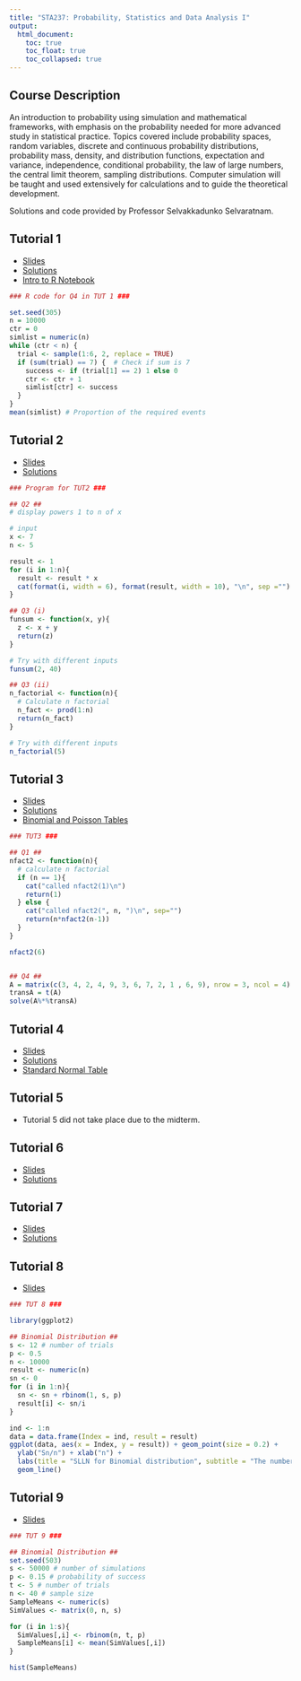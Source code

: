 ```yaml
---
title: "STA237: Probability, Statistics and Data Analysis I"
output: 
  html_document:
    toc: true
    toc_float: true
    toc_collapsed: true
---
```



## Course Description {.unlisted .unnumbered}

An introduction to probability using simulation and mathematical frameworks, with emphasis on the probability needed for more advanced study in statistical practice. Topics covered include probability spaces, random variables, discrete and continuous probability distributions, probability mass, density, and distribution functions, expectation and variance, independence, conditional probability, the law of large numbers, the central limit theorem, sampling distributions. Computer simulation will be taught and used extensively for calculations and to guide the theoretical development.

Solutions and code provided by Professor Selvakkadunko Selvaratnam.

## Tutorial 1
- <a href="sta237/Tutorial1_Slides.pdf">Slides</a>
- <a href="sta237/TUT1_Answers.pdf">Solutions</a>
- <a href="sta237/Intro_to_R.ipynb">Intro to R Notebook</a>

```r
### R code for Q4 in TUT 1 ###

set.seed(305)
n = 10000
ctr = 0
simlist = numeric(n)
while (ctr < n) {
  trial <- sample(1:6, 2, replace = TRUE)
  if (sum(trial) == 7) {  # Check if sum is 7
    success <- if (trial[1] == 2) 1 else 0
    ctr <- ctr + 1
    simlist[ctr] <- success
  }
}
mean(simlist) # Proportion of the required events
```


## Tutorial 2
- <a href="sta237/Tutorial2_Slides.pdf">Slides</a>
- <a href="sta237/TUT2_Answers.pdf">Solutions</a>

```r
### Program for TUT2 ###

## Q2 ##
# display powers 1 to n of x

# input
x <- 7
n <- 5

result <- 1
for (i in 1:n){
  result <- result * x
  cat(format(i, width = 6), format(result, width = 10), "\n", sep ="")
}

## Q3 (i)
funsum <- function(x, y){
  z <- x + y
  return(z)
}

# Try with different inputs
funsum(2, 40)

## Q3 (ii)
n_factorial <- function(n){
  # Calculate n factorial
  n_fact <- prod(1:n)
  return(n_fact)
}

# Try with different inputs
n_factorial(5)
```


## Tutorial 3
- <a href="sta237/Tutorial3_Slides.pdf">Slides</a>
- <a href="sta237/TUT3_Answers.pdf">Solutions</a>
- <a href="sta237/Tables_1_&_2_-_Binomial_and_Poisson.pdf">Binomial and Poisson Tables</a>

```r
### TUT3 ###

## Q1 ##
nfact2 <- function(n){
  # calculate n factorial
  if (n == 1){
    cat("called nfact2(1)\n")
    return(1)
  } else {
    cat("called nfact2(", n, ")\n", sep="")
    return(n*nfact2(n-1))
  }
}

nfact2(6)


## Q4 ##
A = matrix(c(3, 4, 2, 4, 9, 3, 6, 7, 2, 1 , 6, 9), nrow = 3, ncol = 4)
transA = t(A)
solve(A%*%transA)
```


## Tutorial 4
- <a href="sta237/Tutorial4_Slides.pdf">Slides</a>
- <a href="sta237/TUT4_Answers.pdf">Solutions</a>
- <a href="sta237/StandardNormalTable.pdf">Standard Normal Table</a>

## Tutorial 5
- Tutorial 5 did not take place due to the midterm.

## Tutorial 6
- <a href="sta237/Tutorial6_Slides.pdf">Slides</a>
- <a href="sta237/TUT6_Answers.pdf">Solutions</a>

## Tutorial 7
- <a href="sta237/Tutorial7_Slides.pdf">Slides</a>
- <a href="sta237/TUT7_Answers.pdf">Solutions</a>

## Tutorial 8
- <a href="sta237/Tutorial8_Slides.pdf">Slides</a>

```r
### TUT 8 ###

library(ggplot2)

## Binomial Distribution ##
s <- 12 # number of trials
p <- 0.5
n <- 10000
result <- numeric(n)
sn <- 0
for (i in 1:n){
  sn <- sn + rbinom(1, s, p)
  result[i] <- sn/i
}

ind <- 1:n
data = data.frame(Index = ind, result = result)
ggplot(data, aes(x = Index, y = result)) + geom_point(size = 0.2) +
  ylab("Sn/n") + xlab("n") +
  labs(title = "SLLN for Binomial distribution", subtitle = "The number of trials = 12 and p=0.5") +
  geom_line()
```


## Tutorial 9
- <a href="sta237/Tutorial9_Slides.pdf">Slides</a>

```r
### TUT 9 ###

## Binomial Distribution ##
set.seed(503)
s <- 50000 # number of simulations
p <- 0.15 # probability of success
t <- 5 # number of trials
n <- 40 # sample size
SampleMeans <- numeric(s)
SimValues <- matrix(0, n, s)

for (i in 1:s){
  SimValues[,i] <- rbinom(n, t, p)
  SampleMeans[i] <- mean(SimValues[,i])
}

hist(SampleMeans)
```

